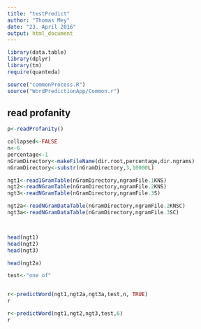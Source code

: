 ```yaml
---
title: "testPredict"
author: "Thomas Mey"
date: "23. April 2016"
output: html_document
---
```

```r
library(data.table)
library(dplyr)
library(tm) 
require(quanteda)

source("commonProcess.R")
source("WordPredictionApp/Common.r")
```

## read profanity
```r
p<-readProfanity()
``` 


```r
collapsed<-FALSE
n<-6
percentage<-1
nGramDirectory<-makeFileName(dir.root,percentage,dir.ngrams)
nGramDirectory<-substr(nGramDirectory,3,10000L)

ngt1<-read1GramTable(nGramDirectory,ngramFile.1KNS)
ngt2<-readNGramTable(nGramDirectory,ngramFile.2KNS)
ngt3<-readNGramTable(nGramDirectory,ngramFile.3S)

ngt2a<-readNGramDataTable(nGramDirectory,ngramFile.2KNSC)
ngt3a<-readNGramDataTable(nGramDirectory,ngramFile.3SC)



head(ngt1)
head(ngt2)
head(ngt3)

head(ngt2a)

test<-"one of"


r<-predictWord(ngt1,ngt2a,ngt3a,test,n, TRUE)
r

r<-predictWord(ngt1,ngt2,ngt3,test,6)
r
```

